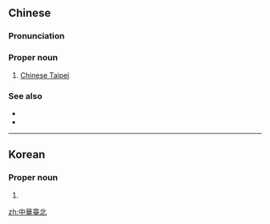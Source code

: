 {{also|中華台北|中华台北}}
==Chinese==
{{zh-forms|s=中华台北|t2=中華台北|type=22}}

===Pronunciation===
{{zh-pron
|m=Zhōnghuá Táiběi
|c=zung1 waa4 toi4 bak1
|h=pfs=Chûng-fà Thòi-pet
|md=Dṳ̆ng-huà Dài-báe̤k
|mn=Tiong-hôa Tâi-pak
|w=1tson hho+3de poq
|cat=pn
}}

===Proper noun===
{{zh-proper noun}}

# [[Chinese Taipei]] {{gloss|name under which the ROC participates in international organisations}}

===See also===
* {{zh-l|臺灣}}
* {{zh-l|中華民國}}

----

==Korean==
{{ko-hanjatab}}

===Proper noun===
{{ko-pos|proper|hangeul=중화 타이베이|tr=Junghwa Taibei}}

# {{hanja form of|중화 타이베이|[[Chinese Taipei]] {{gloss|name under which the ROC participates in international organisations}}}}

[[zh:中華臺北]]